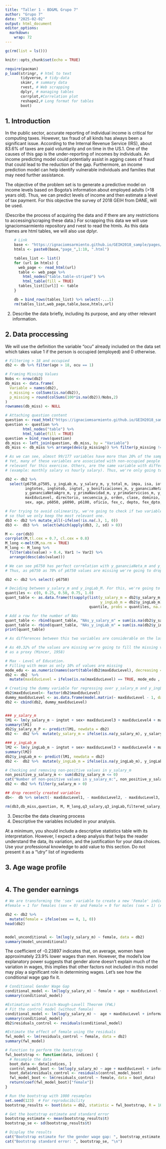 ---
title: "Taller 1 - BD&ML Grupo 7"
author: "Grupo 7"
date: "2025-02-02"
output: html_document
editor_options: 
  markdown: 
    wrap: 72
---

```{r setup, include=FALSE}
gc(rm(list = ls()))

knitr::opts_chunk$set(echo = TRUE)

require(pacman)
p_load(stringr, # html to text
       tidyverse, # tidy-data
       skimr, # summary data
       rvest, # Web scrapping
       dplyr, # managing tables
       corrplot,#Correlation plot
       reshape2,# Long format for tables 
       boot)  
```

## 1. Introduction

In the public sector, accurate reporting of individual income is
critical for computing taxes. However, tax fraud of all kinds has always
been a significant issue. According to the Internal Revenue Service
(IRS), about 83.6% of taxes are paid voluntarily and on time in the
US.1. One of the causes of this gap is the under-reporting of incomes by
individuals. An income predicting model could potentially assist in
agging cases of fraud that could lead to the reduction of the gap.
Furthermore, an income prediction model can help identify vulnerable
individuals and families that may need further assistance.

The objective of the problem set is to generate a predictive model on
income levels based on Bogota's information about employed adults (\>18
years old). Thus, we can predict levels of income and then estimate a
level of tax payment. For this objective the survey of 2018 GEIH from
DANE, will be used.

(Describe the process of acquiring the data and if there are any
restrictions to accessing/scraping these data.) For scrapping this data
we will use ignaciomsarmiento repository and rvest to read the htmls. As
this data frames are html tables, we will also use dplyr.

<div>

```{r Scrapping}
    # Link
    base <- "https://ignaciomsarmiento.github.io/GEIH2018_sample/pages/geih_"
    htmls <- paste0(base,"page_",1:10, ".html")

    tables_list <- list()
    for (url in htmls) {
      web_page <- read_html(url)
      table <- web_page %>%
        html_nodes("table.table-striped") %>%
        html_table(fill = TRUE)
      tables_list[[url]] <- table
    }

    db = bind_rows(tables_list) %>% select(-...1)
    rm(tables_list,web_page,table,base,htmls,url)
```

</div>

2.  Describe the data briefly, including its purpose, and any other
    relevant information.

## 2. Data proccessing

We will use the definition the variable "ocu" already included on the data set 
which takes value 1 if the person is occupied (employed) and 0 otherwise.

```{r Cleaning of data set, echo=FALSE}
# Filtering > 18 and occupied
db2 <- db %>% filter(age > 18, ocu == 1)

# Framing Missing Values
Nobs <- nrow(db2) 
db_miss <- data.frame(
  Variable = names(db2),
  n_missing = colSums(is.na(db2)),
  p_missing = round(colSums(100*is.na(db2))/Nobs,2)
) 
rownames(db_miss) <- NULL

# Attaching question content
question <- read_html("https://ignaciomsarmiento.github.io/GEIH2018_sample/dictionary.html")
question <- question %>%
        html_nodes("table") %>%
        html_table(fill = TRUE)
question = bind_rows(question)
db_miss <- left_join(question, db_miss, by = "Variable")
db_miss <- db_miss %>% arrange(desc(p_missing)) %>% filter(p_missing != 0) 

# As we can see, almost 99/177 variables have more than 20% of the sample missing. 
# Yet, many of these variables are associated with non-occupied people and are not
# relevant for this exercise. Others, are the same variable with different scales 
# (example: monthly salary vs hourly salary). Thus, we're only going to keep the following variables:

db2 <- db2 %>%
  select(p6750,p7505, y_ingLab_m, y_salary_m, y_total_m, impa, isa, iof1, iof2, iof3h, iof3i, iof6, 
         ingtotes, ingtotob, ingtot, y_bonificaciones_m, y_gananciaNeta_m, 
         y_gananciaNetaAgro_m, y_primaNavidad_m, y_primaServicios_m, y_primaVacaciones_m, 
         maxEducLevel, directorio, secuencia_p, orden, clase, dominio, mes, estrato1, 
         sex, age, p6050, p6090, p6100, oficio, fex_c, depto, fex_dpto, fweight, informal)

# For trying to avoid colinearity, we're going to check if two variables contain the same information.
# so that we only keep the most relevant one.
db3 <- db2 %>% mutate_all(~ifelse(!is.na(.), 1, 0))
db3 <-  db3 %>%  select(which(apply(db3, 2, sd) > 0))

M <- cor(db3)
corrplot(M,tl.cex = 0.7, cl.cex = 0.8) 
M_long <-melt(M,na.rm = TRUE)
M_long <- M_long %>%
  filter(abs(value) > 0.4, Var1 != Var2) %>%  
  arrange(desc(abs(value)))

# We can see p6750 has perfect correlation with y_gananciaNeta_m and y_salary_m and y_ingLab_m 
# Thus, as p6750 as 70% of p6750 values are missing we're going to drop this variable. 

db2 <- db2 %>% select(-p6750)

# Deciding between y_salary_m and y_ingLab_M. For this, we're going to evaluate the values the variable takes on the following quanties.
quantiles <- c(0, 0.25, 0.50, 0.75, 1.0)
quant_table <- as.data.frame(t(sapply(list(y_salary_m = db2$y_salary_m, 
                                           y_ingLab_m = db2$y_ingLab_m), 
                                      quantile, probs = quantiles, na.rm = TRUE)))

# Add a row for the number of NAs
quant_table <- rbind(quant_table, "NAs_y_salary_m" = sum(is.na(db2$y_salary_m)))
quant_table <- rbind(quant_table, "NAs_y_ingLab_m" = sum(is.na(db2$y_ingLab_m)))
print(quant_table)

# As differences between this two variables are considerable on the last chuck (the highest incomes) we're not going to remove them, before working with it's NAs values.

# As 40.32% of the values are missing we're going to fill the missing values using Level of Education 
# as a proxy (Mincer, 1958)

# Max - Level of Education.
# Filling with mean as only 10% of values are missing
mode_edu <- as.numeric(names(sort(table(db2$maxEducLevel), decreasing = TRUE)[1]))
db2 <- db2  %>%
  mutate(maxEducLevel = ifelse(is.na(maxEducLevel) == TRUE, mode_edu , maxEducLevel))

# Creating the dummy variable for regressing over y_salary_m and y_ingLab_m
db2$maxEducLevel<- factor(db2$maxEducLevel)
dummy_maxEducLevel <- as.data.frame(model.matrix(~ maxEducLevel - 1, data = db2))
db2 <- cbind(db2, dummy_maxEducLevel)


### y_salary_m
lM1 <- lm(y_salary_m ~ ingtot + sex+ maxEducLevel3 + maxEducLevel4 + maxEducLevel5 + maxEducLevel6 + maxEducLevel7 , data = db2)
summary(lM1)
db2$y_salary_m_P <- predict(lM1, newdata = db2)
db2 <-  db2 %>%  mutate(y_salary_m = ifelse(is.na(y_salary_m), y_salary_m_P, y_salary_m))

### y_ingLab_m
lM2 <- lm(y_ingLab_m ~ ingtot + sex+ maxEducLevel3 + maxEducLevel4 + maxEducLevel5 + maxEducLevel6 + maxEducLevel7 , data = db2)
summary(lM2)
db2$y_ingLab_m <- predict(lM1, newdata = db2)
db2 <-  db2 %>%  mutate(y_ingLab_m = ifelse(is.na(y_ingLab_m), y_ingLab_m, y_salary_m))

# Checking and removing non-positive values in y_salary_m
non_positive_y_salary_m <- sum(db2$y_salary_m <= 0)
cat("Number of non-positive values in y_salary_m:", non_positive_y_salary_m, "\n")
db2 <- db2 %>% filter(y_salary_m > 0)

## drop recently created variables
db<-  db %>% select(- maxEducLevel1, - maxEducLevel2, - maxEducLevel3, - maxEducLevel4, - maxEducLevel5, - maxEducLevel6, - maxEducLevel7,-predicted_y )

rm(db3,db_miss,question, M, M_long,q3_salary,q3_ingLab,filtered_salary, filtered_ingLab,Nobs)
```

3.  Describe the data cleaning process
4.  Descriptive the variables included in your analysis.

At a minimum, you should include a descriptive statistics table with its
interpretation. However, I expect a deep analysis that helps the reader
understand the data, its variation, and the justification for your data
choices. Use your professional knowledge to add value to this section.
Do not present it as a "\\dry" list of ingredients

## 3. Age wage profile

```{r Age wage Regression, echo=FALSE}
```



## 4. The gender earnings
```{r unconditional Gender Wage Gap}

# We are transforming the 'sex' variable to create a new 'Female' indicator where
#female = 1 for females (sex = 0) and Female = 0 for males (sex = 1) (According to data dictionary)

db2 <- db2 %>%
  mutate(female = ifelse(sex == 0, 1, 0)) 
head(db2)


model_unconditional <- lm(log(y_salary_m) ~ female, data = db2)
summary(model_unconditional)
```
The coefficient of -0.23897 indicates that, on average, 
women have approximately 23.9% lower wages than men. 
However, the model's low explanatory power suggests that
gender alone doesn’t explain much of the variation in wages,
this implies that other factors not included in this model may
play a significant role in determining wages.
Let’s see how the conditional wage gap fix it.

```{r Conditional Gender Wage Gap}

# Conditional Gender Wage Gap
conditional_model <- lm(log(y_salary_m) ~ female + age + maxEducLevel + informal+estrato1, data = db2)
summary(conditional_model)

#Estimation with Frisch-Waugh-Lovell Theorem (FWL)
# Fit the control model (without female)
conditional_model <- lm(log(y_salary_m) ~  age + maxEducLevel + informal + estrato1, data = db2)
summary(conditional_model)
db2$residuals_control <- residuals(conditional_model)

#Estimate the effect of female using the residuals
fwl_model <- lm(residuals_control ~ female, data = db2)
summary(fwl_model)

# Function to perform the bootstrap
fwl_bootstrap <- function(data, indices) {
  # Resample the data
  boot_data <- data[indices, ]
  control_model_boot <- lm(log(y_salary_m) ~ age + maxEducLevel + informal + estrato1, data = boot_data)
  boot_data$residuals_control <- residuals(control_model_boot)
  fwl_model_boot <- lm(residuals_control ~ female, data = boot_data)
  return(coef(fwl_model_boot)["female"])
}

# Run the bootstrap with 1000 resamples
set.seed(123)  # For reproducibility
bootstrap_results <- boot(data = db2, statistic = fwl_bootstrap, R = 1000)

# Get the bootstrap estimate and standard error
bootstrap_estimate <- mean(bootstrap_results$t)
bootstrap_se <- sd(bootstrap_results$t)

# Display the results
cat("Bootstrap estimate for the gender wage gap: ", bootstrap_estimate, "\n")
cat("Bootstrap standard error: ", bootstrap_se, "\n")

```
